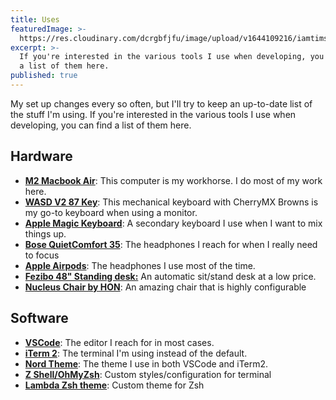 ```yaml
---
title: Uses
featuredImage: >-
  https://res.cloudinary.com/dcrgbfjfu/image/upload/v1644109216/iamtimsmith/top-hires-to-take-your-project-next-level_gx5lrl.jpg
excerpt: >-
  If you're interested in the various tools I use when developing, you can find
  a list of them here.
published: true
---
```


My set up changes every so often, but I'll try to keep an up-to-date list of the stuff I'm using. If you're interested in the various tools I use when developing, you can find a list of them here.

## Hardware

* **[M2 Macbook Air](https://www.apple.com/macbook-pro/)**: This computer is my workhorse. I do most of my work here.
* **[WASD V2 87 Key](http://www.wasdkeyboards.com/index.php/products/mechanical-keyboard/wasd-v3-87-key-custom-mechanical-keyboard.html)**: This mechanical keyboard with CherryMX Browns is my go-to keyboard when using a monitor.
* **[Apple Magic Keyboard](https://www.apple.com/shop/product/MLA22LL/A/magic-keyboard-us-english?fnode=56)**: A secondary keyboard I use when I want to mix things up.
* **[Bose QuietComfort 35](https://www.bose.com/en_us/products/headphones/over_ear_headphones/quietcomfort-35-wireless-ii.html#v=qc35_ii_silver)**: The headphones I reach for when I really need to focus
* **[Apple Airpods](https://www.apple.com/shop/product/MMTN2AM/A/earpods-with-lightning-connector?fnode=c04a91b92678760e3fc4ced567fd903cfc1dcf7a3e98cae7ad5fd8505d5f561cd13c3e79cabb9ed4dcbae4324a47205dcf2df6c7649d8f4fddc0d950c72fd588a760adb8df1c54d0fed0e50d411ce05c342afb203554cb0170abf81bc98b0a9f6f3ae4da8e44f67daccb3c56f93a122e9e2ee1502f53b13e5af34b9c8864acb5)**: The headphones I use most of the time.
* **[Fezibo 48" Standing desk:](https://www.amazon.com/FEZIBO-Height-Adjustable-Electric-Standing/dp/B0B18PWFSX/ref=sr_1_5?crid=3QSWP7GKWDT6X\&keywords=fezibo\&qid=1688270754\&sprefix=fezibo%2Caps%2C2108\&sr=8-5\&ufe=app_do%3Aamzn1.fos.f5122f16-c3e8-4386-bf32-63e904010ad0\&th=1 "Fezibo Electric Standing Desk")** An automatic sit/stand desk at a low price.
* **[Nucleus Chair by HON](https://www.hon.com/chairs/nucleus)**: An amazing chair that is highly configurable

## Software

* **[VSCode](https://www.google.com/search?client=firefox-b-1-d\&q=vscode)**: The editor I reach for in most cases.
* **[iTerm 2](https://www.iterm2.com/)**: The terminal I'm using instead of the default.
* **[Nord Theme](https://github.com/arcticicestudio/nord-visual-studio-code)**: The theme I use in both VSCode and iTerm2.
* **[Z Shell/OhMyZsh](https://ohmyz.sh/)**: Custom styles/configuration for terminal
* **[Lambda Zsh theme](https://github.com/cdimascio/lambda-zsh-theme)**: Custom theme for Zsh
